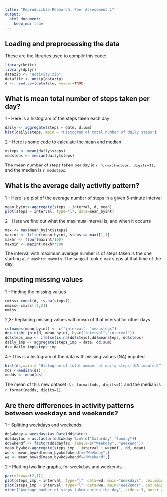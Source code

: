 ```yaml
---
title: "Reproducible Research: Peer Assessment 1"
output: 
  html_document:
    keep_md: true
---
```



## Loading and preprocessing the data
These are the libraries used to compile this code:
```r
library(knitr)
library(dplyr)
datazip <- "activity.zip"
datafile <- unzip(datazip)
d <- read.csv(datafile, header=TRUE)
```


## What is mean total number of steps taken per day?
1 - Here is a histogram of the steps taken each day 
``` r
daily <- aggregate(steps ~ date, d,sum)
hist(daily$steps, main = "Histogram of total number of daily steps")
```

2 - Here is some code to calculate the mean and median
``` r
msteps <- mean(daily$steps)
medsteps <- median(daily$steps)
```
The mean number of steps taken per day is `r format(msteps, digits=1)`, and the median is `r medsteps`.  




## What is the average daily activity pattern?
1 - Here is a plot of the average number of steps in a given 5-minute interval
```r
mean_byint<-aggregate(steps ~ interval, d, mean)
plot(steps ~ interval, type="l", data=mean_byint)
```

2 - Here we find out what the maximum interval is, and when it occurrs  

```r
max <- max(mean_byint$steps)
maxint <- filter(mean_byint, steps == max)[1,1]
maxhr <- floor(maxint/100) 
maxmin <- maxint-maxhr*100
```
The interval with maximum average number is of steps taken is the one starting at `r maxhr`:`r maxmin`. The subject took `r max` steps at that time of the day. 


## Imputing missing values
1 - Finding the missing values 
```r
cmiss<-count(d, is.na(steps))
nmiss<-cmiss[[2,2]]
nmiss 
```


2,3- Replacing missing values with mean of that interval for other days 
```r
colnames(mean_byint) <- c("interval", "meansteps")
dd<-right_join(d, mean_byint, by=c("interval","interval"))
dd$steps_imp <- ifelse(is.na(dd$steps),dd$meansteps, dd$steps) 
daily_imp <- aggregate(steps_imp ~ date, dd,sum)
ds<-daily_imp$steps_imp
```

4 - This is a histogram of the data with missing values (NA) imputed
```r
hist(ds,main = "Histogram of total number of daily steps (NA imputed)")
mds <-median(ds)
medds <- mean(ds)
```
The mean of this new dataset is `r format(mds, digits=1)` and the median is `r format(medds, digits=1)`. 


## Are there differences in activity patterns between weekdays and weekends?
1 - Splitting weekdays and weekends:  
```r
dd$wkday = weekdays(as.Date(dd$date))
dd$dayfac = as.factor(dd$wkday %in% c("Saturday","Sunday"))
dd$wkendf <- factor(dd$dayfac, labels=c("Weekday", "Weekend"))
mean_bywkd<-aggregate(steps_imp ~ interval + wkendf , dd, mean)
wd <- mean_bywkd[mean_bywkd$wkendf=="Weekday",]
we <- mean_bywkd[mean_bywkd$wkendf=="Weekend",]
```

2 - Plotting two line graphs, for weekdays and weekends
```r
par(mfrow=c(2,1))
plot(steps_imp ~ interval, type="l", data=wd, main="Weekdays", cex.main=0.8)
plot(steps_imp ~ interval, type="l", data=we, main="Weekends", cex.main=0.8)
mtext("Average number of steps taken during the day", side = 3, outer = TRUE, cex = 1 , col = "grey20")
```







